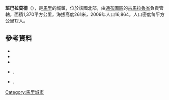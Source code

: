 '''班巴拉莫德'''（{{lang-fr|Bambara Maoudé}}），是[[馬里|馬里]]的城鎮，位於該國北部，由[[通布圖區|通布圖區]]的[[古馬拉魯省|古馬拉魯省]]負責管轄，面積1,370平方公里，海拔高度261米，2009年人口16,864，人口密度每平方公里12人。

{{Coord|15|51|7|N|2|47|10|W|display=title}}

==參考資料==
*{{citation | url=http://instat.gov.ml/documentation/tombouctou.pdf | publisher=République de Mali: Institut National de la Statistique | title=Resultats Provisoires RGPH 2009 (Région de Tombouctou) | language=fr | accessdate=2015-07-16 | archive-date=2011-07-22 | archive-url=https://web.archive.org/web/20110722215701/http://instat.gov.ml/documentation/tombouctou.pdf | dead-url=no }}
*{{citation|last1=Canney |first1=S. |last2=Lindsey |first2=K. |last3=Hema |first3=E. |last4=Douglas-Hamilton |first4=I. |last5=Martin |first5=V. |year=2007 |title=The Mali elephant initiative: synthesis of knowledge, research and recommendations about the population, its range and the threats to the elephants of the Gourma |publisher=Save the Elephants |url=http://www.savetheelephants.org/files/pdf/publications/2007%20The%20WILD%20Foundation%20et%20al%20The%20Mali%20elephant%20initiative%20synthesis%20of%20knowledge.pdf |deadurl=yes |archiveurl=https://web.archive.org/web/20120511045808/http://www.savetheelephants.org/files/pdf/publications/2007%20The%20WILD%20Foundation%20et%20al%20The%20Mali%20elephant%20initiative%20synthesis%20of%20knowledge.pdf |archivedate=2012-05-11 }}
*{{citation | title= World Bank Fosters Partnerships to Preserve Mali’s Elephants | date=10 Sep 2010 | url=http://web.worldbank.org/WBSITE/EXTERNAL/COUNTRIES/AFRICAEXT/0,,contentMDK:22723703~menuPK:258659~pagePK:2865106~piPK:2865128~theSitePK:258644,00.html | publisher=World Bank | accessdate=7 May 2012 }}
*{{citation | title=Plan de Sécurité Alimentaire Commune Rurale de Bambara Maoundé 2006-2010 | publisher=Commissariat à la Sécurité Alimentaire, République du Mali, USAID-Mali | year=2006 | url=http://www.aec.msu.edu/fs2/mali_fd_strtgy/plans/tombouctou/gourma_rharous/psa_bambara_maounde.pdf | language=fr | accessdate=2015-07-16 | archive-date=2010-06-14 | archive-url=https://web.archive.org/web/20100614001940/http://www.aec.msu.edu/fs2/mali_fd_strtgy/plans/tombouctou/gourma_rharous/psa_bambara_maounde.pdf | dead-url=yes }}.
*{{citation | title= Situation des points d'eau modernes au Mali en 2003: Bambara Maoudé | url= http://www.bndr-mali.org/bnn-mali/index.php?option=com_docman&task=doc_download&gid=977&Itemid=53 | publisher= Ministère des Mines, de l'Energie et de l'Eau, République du Mali | year= 2003 | language= fr }}{{Dead link|date=2018年7月 |bot=InternetArchiveBot |fix-attempted=yes }}.

{{通布圖區}}

[[Category:馬里城市|Category:馬里城市]]


{{Mali-geo-stub}}